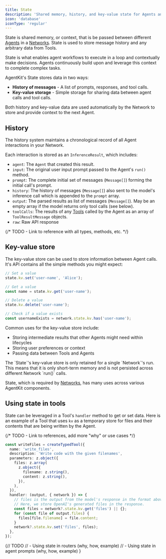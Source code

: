 ```yaml
---
title: State
description: 'Shared memory, history, and key-value state for Agents and Networks.'
icon: 'database'
iconType: 'regular'
---
```


State is shared memory, or context, that is be passed between different [Agents](/concepts/agents) in a [Networks](/concepts/networks). State is used to store message history and any arbitrary data from Tools.

State is what enables agent workflows to execute in a loop and contextually make decisions. Agents continuously build upon and leverage this context to complete complex tasks.

AgentKit's State stores data in two ways:

- **History of messages** - A list of prompts, responses, and tool calls.
- **Key-value storage** - Simple storage for sharing data between agent calls and tool calls.

Both history and key-value data are used automatically by the Network to store and provide context to the next Agent.

## History

The history system maintains a chronological record of all Agent interactions in your Network.

Each interaction is stored as an `InferenceResult`, which includes:

- `agent`: The `Agent` that created this result.
- `input`: The original user input prompt passed to the Agent's `run()` method.
- `prompt`: The complete initial set of messages (`Message[]`) forming the initial call's prompt.
- `history`: The history of messages (`Message[]`) also sent to the model's inference call which is appended to the `prompt` array.
- `output`: The parsed results as list of messages (`Message[]`). May be an empty array if the model returns only tool calls (see below).
- `toolCalls`: The results of any [Tools](/concepts/tools) called by the Agent as an array of `ToolResultMessage` objects.
- `raw`: Raw API response

{/* TODO - Link to reference with all types, methods, etc. */}

## Key-value store

The key-value store can be used to store information between Agent calls. It's API contains all the simple methods you might expect:

```ts
// Set a value
state.kv.set('user-name', 'Alice');

// Get a value
const name = state.kv.get('user-name');

// Delete a value
state.kv.delete('user-name');

// Check if a value exists
const usernameExists = network.state.kv.has('user-name');
```

Common uses for the key-value store include:

- Storing intermediate results that other Agents might need within lifecycles
- Storing user preferences or context
- Passing data between Tools and Agents

<Tip>
  The `State`'s key-value store is only retained for a single `Network`'s run.
  This means that it is only short-term memory and is not persisted across
  different Network `run()` calls.
</Tip>

State, which is required by [Networks](/concepts/networks), has many uses across various AgentKit components.

## Using state in tools

State can be leveraged in a Tool's `handler` method to get or set data. Here is an example of a Tool that uses `kv` as a temporary store for files and their contents that are being written by the Agent.

{/* TODO - Link to references, add more "why" or use cases */}

```ts
const writeFiles = createTypedTool({
  name: 'write_files',
  description: 'Write code with the given filenames',
  parameters: z.object({
    files: z.array(
      z.object({
        filename: z.string(),
        content: z.string(),
      }),
    ),
  }),
  handler: (output, { network }) => {
    // files is the output from the model's response in the format above.
    // Here, we store OpenAI's generated files in the response.
    const files = network?.state.kv.get('files') || {};
    for (const file of output.files) {
      files[file.filename] = file.content;
    }
    network?.state.kv.set('files', files);
  },
});
```

{// TODO
// - Using state in routers (why, how, example)
// - Using state in agent prompts (why, how, example)
}
